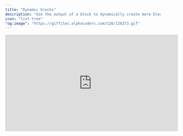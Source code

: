```yaml
---
title: "Dynamic blocks"
description: "Use the output of a block to dynamically create more blocks."
icon: "list-tree"
"og:image": "https://giffiles.alphacoders.com/126/126373.gif"
---
```


<Frame>
    <iframe
        width="560"
        height="315"
        src="https://www.youtube.com/embed/jQZb3lrAb8w?si=VF28Os4XbinyVOi8"
        title="YouTube video player" frameborder="0"
        allow="accelerometer; autoplay; clipboard-write; encrypted-media; gyroscope; picture-in-picture; web-share" referrerpolicy="strict-origin-when-cross-origin"
        allowfullscreen
    />
</Frame>

<br />

A dynamic block will create multiple downstream blocks at runtime.

The number of blocks it creates is equal to the number of items in the output data of the
dynamic block multiplied by the number of its downstream blocks.

For example, the following data loader block will output a list of 2 lists.
The 1st item in the list contains a list of 3 dictionaries containing user information.

```python
from typing import Dict, List


@data_loader
def load_data(*args, **kwargs) -> List[List[Dict]]:
    users = []
    metadata = []

    for i in range(3):
        i += 1
        users.append(dict(id=i, name=f'user_{i}'))
        metadata.append(dict(block_uuid=f'for_user_{i}'))

    return [
        users,
        metadata, # optional
    ]
```

If the above data loader has 2 downstream blocks (e.g. 2 blocks that depend on this data loader),
then this dynamic block will create 6 total downstream blocks at runtime
(3 users multiplied by 2 downstream blocks).

<br />

<AccordionGroup>
    <Accordion title="Krichkorn Oparad" icon="block-brick-fire" iconType="duotone" defaultOpen>
        > This feature saves me when I need to securely transfer multiple media files from one location to another (SCP), especially when the files are spread across different directories and across the network. Typically, one would have to loop through each file, but secure copy (SCP) operations can fail for various reasons, and dealing with exceptions can be error-prone.
        >
        > An alternative approach would be to use an API trigger (like the one provided by Bigbytes) to receive POST requests for each file that needs to be securely copied. However, this method can be highly resource-intensive, particularly when dealing with thousands of pipeline runs.
        >
        > Dynamic block, which allows me to manage source and destination specifications in a DataFrame and then dynamically execute SCP operations without having to handle exceptions manually (thanks to the "retry incomplete block" feature), is a game-changer. Not only does it save me from the hassle of exception handling, but it also keeps computational resources in check by avoiding unnecessary pipeline triggers.
        >
        > Thank you for your world-class project. Keep up the excellent work.
        >
        > <img src="https://yt3.googleusercontent.com/ytc/AIdro_kcyWKgnvWDUDD6iOcxByIKb4E4zXJGYlT52Mtorrljo98f=s176-c-k-c0x00ffffff-no-rj" />
    </Accordion>
</AccordionGroup>

### Data output shape of a dynamic block

A dynamic block must return a list of 2 lists of dictionaries
(e.g. `List[List[Dict]]`).

For example, a data loader block returns the following output:

```json
[
    [
        {
            "id": 1,
            "name": "user_1"
        },
        {
            "id": 2,
            "name": "user_2"
        },
        {
            "id": 3,
            "name": "user_3"
        }
    ],
    [
        {
            "block_uuid": "for_user_1"
        },
        {
            "block_uuid": "for_user_2"
        },
        {
            "block_uuid": "for_user_3"
        }
    ]
]
```

#### Input data for downstream blocks

The 1st item in the list is a list of dictionaries.
These dictionaries contain data that will be passed down to all its downstream blocks.

```json
[
    {
        "id": 1,
        "name": "user_1"
    },
    {
        "id": 2,
        "name": "user_2"
    },
    {
        "id": 3,
        "name": "user_3"
    }
]
```

The number of items in this list of dictionaries will correspond to how many downstream blocks get
created at runtime.

For example, if this dynamic block has a downstream transformer block with the following code:

```python
from typing import Dict, List


@transformer
def transform(data: Dict, *args, **kwargs) -> List[Dict]:
    data['id'] = int(data['id']) * 100
    return [data]
```

The return output data of this downstream transformer block will be:

```json
[
    {
        "id": 100,
        "name": "user_1"
    }
]
```

> Note
>
> The transformer block is returning a list as its output data.
> The list of items is used as positional arguments in any downstream block of this transformer block.

#### Metadata for downstream blocks (optional)

The 2nd item in the list is a list of dictionaries.
These dictionaries contain metadata for each downstream block.

```json
[
    {
        "block_uuid": "for_user_1"
    },
    {
        "block_uuid": "for_user_2"
    },
    {
        "block_uuid": "for_user_3"
    }
]
```

This metadata is used to uniquely identify and create each dynamically created downstream block.
The keys in each metadata dictionary are:

| Key          | Description                                                                                                                                                                                                | Required |
| ------------ | ---------------------------------------------------------------------------------------------------------------------------------------------------------------------------------------------------------- | -------- |
| `block_uuid` | This value is used in combination with the downstream block’s original UUID to construct a unique UUID across all dynamic blocks. This value must be unique within the same list of metadata dictionaries. | Yes      |

If the above transformer block UUID is `anonymize_user_data` and the metadata for the 1st
dynamically created block is `{ "block_uuid": "for_user_1" }`, then the dynamically created block’s
UUID is `anonymize_user_data:for_user_1`.

The convention is `[original_block_uuid]:[metadata_block_uuid]`.

## Dynamically created blocks

Every downstream block from a dynamic block is referred to as a dynamically created block.

The number of these blocks created are determined by the return output data of a dynamic block.

For example, if a dynamic block returns the following data:

```json
[
    [
        {
            "id": 1,
            "name": "user_1"
        },
        {
            "id": 2,
            "name": "user_2"
        },
        {
            "id": 3,
            "name": "user_3"
        }
    ],
    [
        {
            "block_uuid": "for_user_1"
        },
        {
            "block_uuid": "for_user_2"
        },
        {
            "block_uuid": "for_user_3"
        }
    ]
]
```

Then there will be 3 dynamically created blocks for every downstream block of that dynamic block.

If the dynamic block had 1 downstream block, then 3 blocks will be dynamically created.

For example, if the downstream block was a transformer with UUID `anonymize_user_data`
and the following code:

```python
from typing import Dict, List


@transformer
def transform(data: Dict, *args, **kwargs) -> List[Dict]:
    data['id'] = int(data['id']) * 100
    return [data]
```

There will be 3 dynamically created blocks with the following UUID and return output data:

| Dynamic block UUID               | Return output data                  |
| -------------------------------- | ----------------------------------- |
| `anonymize_user_data:for_user_1` | `[{ "id": 100, "name": "user_1" }]` |
| `anonymize_user_data:for_user_2` | `[{ "id": 200, "name": "user_2" }]` |
| `anonymize_user_data:for_user_3` | `[{ "id": 300, "name": "user_3" }]` |

### Downstream blocks of dynamically created blocks

If a dynamically created block has downstream blocks,
those downstream blocks will be created multiple times. The number of times those are created
correspond to how many blocks were created dynamically from the dynamic block.

In the current example, 3 blocks were created dynamically
(3 users, 1 downstream block from the dynamic block).
If the above transformer block has 2 downstream blocks, then 6 more blocks will be created.

For example, if the transformer block `anonymize_user_data` has 2 downstream blocks with UUID
`clean_column_names` and `compute_engagement_score`, the following blocks will also be
dynamically created:

1. `anonymize_user_data:for_user_1`

```
→ clean_column_names:for_user_1
→ compute_engagement_score:for_user_1
```

2. `anonymize_user_data:for_user_2`

```
→ clean_column_names:for_user_2
→ compute_engagement_score:for_user_2
```

3. `anonymize_user_data:for_user_3`

```
→ clean_column_names:for_user_3
→ compute_engagement_score:for_user_3
```

The data that is passed into each of these downstream blocks
(e.g. `clean_column_names`, `compute_engagement_score`) will come from its upstream block
(e.g. `anonymize_user_data:for_user_1`, `anonymize_user_data:for_user_2`, `anonymize_user_data:for_user_3`).

For example, the block `clean_column_names:for_user_1` and `compute_engagement_score:for_user_1`
will have input data with the following shape and value:

```json
{
    "id": 100,
    "name": "user_1"
}
```

### Reduce output

By default, dynamically created blocks will create more dynamically created blocks from their own
downstream blocks.
A dynamically created block will pass its return output data to its downstream blocks and so on.

However, a dynamically created block can be configured to reduce all the outputs across each
dynamically created block and combine them into a single list of items.

If we configure the above transformer block `anonymize_user_data` to reduce its output, then
there will only be 2 downstream blocks instead of 6.

The 2 downstream blocks will be `clean_column_names` and `compute_engagement_score`.
The input data to each of these 2 downstream blocks will be:

```json
[
    {
        "id": 100,
        "name": "user_1"
    },
    {
        "id": 200,
        "name": "user_2"
    },
    {
        "id": 300,
        "name": "user_3"
    }
]
```

---

## Dynamic SQL blocks

SQL blocks can be dynamic or be a child of a dynamic block.

Here is an example pipeline with code:

```
    [data_loader]
          ↓
 [dynamic_sql_loader]
          ↓
    [transformer]
```

<b>`data_loader.py`</b>: dynamic block

```python
@data_loader
def load_data(*args, **kwargs):
    return [[dict(uuid=1), dict(uuid=2)]]
```

<b>`dynamic_sql_loader`</b>: dynamic block, dynamic child

```sql
SELECT * FROM {{ df_1 }}
UNION ALL
SELECT 2 AS uuid
```

<b>`transformer`</b>: dynamic child

```python
@transformer
def transform(data, *args, **kwargs):
    return data
```

When this pipeline is triggered, the following block runs will be created:

```
                                [data_loader]
                                 ↓         ↓
              [dynamic_sql_loader:0]     [dynamic_sql_loader:1]
                ↓                ↓         ↓                ↓
 [transformer:0:0]  [transformer:0:1]   [transformer:1:0]  [transformer:1:1]
```

---

## Tutorial guide

Follow this [guide](/guides/blocks/dynamic-blocks) to create a simple pipeline with a dynamic block,
dynamically created blocks, and a block that reduces its output.

